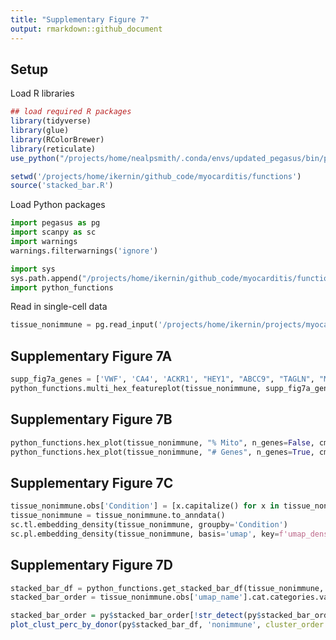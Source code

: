 ---
title: "Supplementary Figure 7"
output: rmarkdown::github_document
---


## Setup

Load R libraries
```{r message=FALSE}
## load required R packages
library(tidyverse)
library(glue)
library(RColorBrewer)
library(reticulate)
use_python("/projects/home/nealpsmith/.conda/envs/updated_pegasus/bin/python")

setwd('/projects/home/ikernin/github_code/myocarditis/functions')
source('stacked_bar.R')
```

Load Python packages
```{python load_python_packages}
import pegasus as pg
import scanpy as sc
import warnings
warnings.filterwarnings('ignore')

import sys
sys.path.append("/projects/home/ikernin/github_code/myocarditis/functions")
import python_functions
```

Read in single-cell data
```{python results = 'hide', read_data}
tissue_nonimmune = pg.read_input('/projects/home/ikernin/projects/myocarditis/github_datasets/tissue_nonimmune.zarr')
```

## Supplementary Figure 7A

```{python supp_7a}
supp_fig7a_genes = ['VWF', 'CA4', 'ACKR1', "HEY1", "ABCC9", "TAGLN", "MYH11", "ACTA2", "DCN", "PLP1"]
python_functions.multi_hex_featureplot(tissue_nonimmune, supp_fig7a_genes, ncol=3, cmap=python_functions.blues_cmap, gridsize=200)
```

## Supplementary Figure 7B

```{python supp_7b}
python_functions.hex_plot(tissue_nonimmune, "% Mito", n_genes=False, cmap=python_functions.blues_cmap)
python_functions.hex_plot(tissue_nonimmune, "# Genes", n_genes=True, cmap=python_functions.blues_cmap)
```

## Supplementary Figure 7C

```{python supp_7c}
tissue_nonimmune.obs['Condition'] = [x.capitalize() for x in tissue_nonimmune.obs['condition']]
tissue_nonimmune = tissue_nonimmune.to_anndata()
sc.tl.embedding_density(tissue_nonimmune, groupby='Condition')
sc.pl.embedding_density(tissue_nonimmune, basis='umap', key=f'umap_density_Condition', colorbar_loc=None)
```

## Supplementary Figure 7D

```{python supp_7d_get_data}
stacked_bar_df = python_functions.get_stacked_bar_df(tissue_nonimmune, 'nonimmune')
stacked_bar_order = tissue_nonimmune.obs['umap_name'].cat.categories.values
```

```{r supp_7d_plot}
stacked_bar_order = py$stacked_bar_order[!str_detect(py$stacked_bar_order, 'Doublets')]
plot_clust_perc_by_donor(py$stacked_bar_df, 'nonimmune', cluster_order = stacked_bar_order)
```


